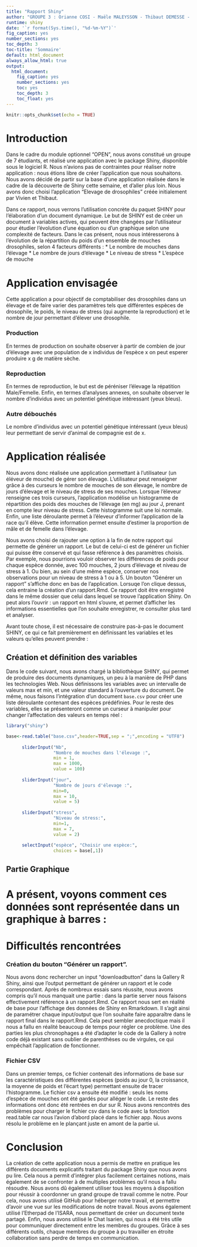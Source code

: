 ```yaml
---
title: "Rapport Shiny"
author: "GROUPE 3 : Orianne COSI - Maële MALEYSSON - Thibaut DEMESSE - Vivien GUERIN - Céline JACQUETON - Eoise GIROUD - Bastian SAUZE - Perrine TRUCHE"
runtime: shiny
date: '`r format(Sys.time(), "%d-%m-%Y")`'
fig_caption: yes
number_sections: yes
toc_depth: 3
toc-title: 'Sommaire'
default: html_document
always_allow_html: true
output:
  html_document:
    fig_caption: yes
    number_sections: yes
    toc: yes
    toc_depth: 3
    toc_float: yes
---
```


```r
knitr::opts_chunk$set(echo = TRUE)
```
# Introduction

Dans le cadre du module optionnel "OPEN", nous avons constitué un groupe de 7 étudiants, et réalisé une application avec le package Shiny, disponible sous le logiciel R. Nous n'avions pas de contraintes pour réaliser notre application : nous étions libre de créer l'application que nous souhaitons. Nous avons décidé de partir sur la base d'une application réalisée dans le cadre de la découverte de Shiny cette semaine, et d'aller plus loin. Nous avons donc choisi l'application "Elevage de drosophiles" créée initialement par Vivien et Thibaut.


Dans ce rapport, nous verrons l'utilisation concrète du paquet SHINY pour l'élaboration d'un document dynamique. 
Le but de SHINY est de créer un document à variables actives, qui peuvent être changées par l'utilisateur pour étudier l'évolution d'une équation ou d'un graphique selon une complexité de facteurs.
Dans le cas présent, nous nous intéresserons à l'évolution de la répartition du poids d'un ensemble de mouches drosophiles, selon 4 facteurs différents :
* Le nombre de mouches dans l'élevage
* Le nombre de jours d'élevage
* Le niveau de stress
* L'espèce de mouche

# Application envisagée

Cette application a pour objectif de comptabiliser des drosophiles dans un élevage et de faire varier des paramètres tels que différentes espèces de drosophile, le poids, le niveau de stress (qui augmente la reproduction) et le nombre de jour permettant d'élever une drosophile. 

### Production

En termes de production on souhaite observer à partir de combien de jour d'élevage avec une population de x individus de l'espèce x on peut esperer produire x g de matière sèche.

### Reproduction

En termes de reproduction, le but est de péréniser l'élevage la répatition Male/Femelle.
Enfin, en termes d'analyses annexes, on souhaite observer le nombre d'individus avec un potentiel génétique intéressant (yeux bleus).

### Autre débouchés

Le nombre d’individus avec un potentiel génétique intéressant (yeux bleus) leur permettant de servir d’animal de compagnie est de x.

# Application réalisée

Nous avons donc réalisée une application permettant à l'utilisateur (un éléveur de mouche) de gérer son élevage.
L'utilisateur peut renseigner grâce à des curseurs le nombre de mouches de son élevage, le nombre de jours d'élevage et le niveau de stress de ses mouches. Lorsque l'éleveur renseigne ces trois curseurs, l'application modélise un histogramme de répartition des poids des mouches de l'élevage (en mg) au jour J, prenant en compte leur niveau de stress. Cette histogramme suit une loi normale.
Enfin, une liste déroulante permet à l'éleveur d'informer l'application de la race qu'il élève. Cette information permet ensuite d'estimer la proportion de mâle et de femelle dans l'élevage. 

Nous  avons choisi de rajouter une option à la fin de notre rapport qui  permette de générer un rapport. Le but de celui-ci est de générer un  fichier qui puisse être conservé et qui fasse référence à des paramètres  choisis. Par exemple, nous pourrions vouloir observer les différences  de poids pour chaque espèce donnée, avec 100 mouches, 2 jours d'élevage et niveau de stress à 1. Ou bien, au sein d'une même espèce, conserver  nos observations pour un niveau de stress à 1 ou à 5.
 Un bouton "Générer un rapport" s'affiche donc en bas de l'application. Lorsuqe l'on clique dessus, cela entraine la création d'un rapport.Rmd. Ce rapport doit être enregistré dans le même dossier que celui dans lequel se trouve l'application Shiny. On peut alors l'ouvrir : un rapport en html s'ouvre, et permet d'afficher les informations essentielles que l'on souhaite enregistrer, re consulter plus tard et analyser. 

Avant toute chose, il est nécessaire de construire pas-à-pas le document SHINY, ce qui ce fait premièrement en définissant les variables et les valeurs qu'elles peuvent prendre :

## Création et définition des variables

Dans le code suivant, nous avons chargé la bibliothèque SHINY, qui permet de produire des documents dynamiques, un peu à la manière de PHP dans les technologies Web. Nous définissons les variables avec un intervalle de valeurs max et min, et une valeur standard à l'ouverture du document. De même, nous faisons l'intégration d'un document ```base.csv``` pour créer une liste déroulante contenant des espèces prédéfinies. Pour le reste des variables, elles se présenteront comme un curseur à manipuler pour changer l'affectation des valeurs en temps réel :


```r
library("shiny")

base<-read.table("base.csv",header=TRUE,sep = ";",encoding = "UTF8")
        
      sliderInput("Nb",
                  "Nombre de mouches dans l'élevage :",
                  min = 1,
                  max = 1000,
                  value = 100)
      
      sliderInput("jour",
                  "Nombre de jours d'élevage :",
                  min=0,
                  max = 10,
                  value = 5)
      
      sliderInput("stress",
                  "Niveau de stress:",
                  min=1,
                  max = 7,
                  value = 2)
      
      selectInput("espèce", "Choisir une espèce:",
                  choices = base[,1])
```

## Partie Graphique

A présent, voyons comment ces données sont représentée dans un graphique à barres :
=======

# Difficultés rencontrées
 
### Création du bouton "Générer un rapport". 

Nous avons donc rechercher un input "downloadbutton" dans la Gallery R Shiny, ainsi que l'output permettant de générer un rapport et le code correspondant. Après de nombreux essais sans réussite, nous avons compris qu'il nous manquait une partie : dans la partie server nous faisons effectivement référence à un rapport.Rmd. Ce rapport nous sert en réalité de base pour l'affichage des données de Shiny en Rmarkdown. Il s'agit ainsi de paramétrer chaque input/output que l'on souhaite faire apparaître dans le rapport final dans le rapport.Rmd. Cela peut sembler anecdoctique mais il nous a fallu en réalité beaucoup de temps pour régler ce problème. Une des parties les plus chronophages a été d'adapter le code de la Gallery à notre code déjà existant sans oublier de parenthèses ou de virgules, ce qui empêchait l'application de fonctionner. 

### Fichier CSV


Dans un premier temps, ce fichier contenait des informations de base sur les caractéristiques des différentes espèces (poids au jour 0, la croissance, la moyenne de poids et l'écart type) permettant ensuite de tracer l'histogramme.
Le fichier csv a ensuite été modifié : seuls les noms d'espèce de mouches ont été gardés pour alléger le code. Le reste des informations ont donc été rentrées en dur sur R. 
Nous avons rencontrés des problèmes pour charger le fichier csv dans le code avec la fonction read.table car nous l'avion d'abord placé dans le fichier app. Nous avons résolu le problème en le plançant juste en amont de la partie ui. 

# Conclusion

La création de cette application nous a permis de mettre en pratique les différents documents explicatifs traitant du package Shiny que nous avons pu lire. Cela nous a permit d'intégrer plus facilement certaines notions, mais également de se confronter à de multiples problèmes qu'il nous a fallu résoudre. Nous avons dû également utiliser tous les moyens à disposition pour réussir à coordonner un grand groupe de travail comme le notre. Pour cela, nous avons utilisé GitHub pour héberger notre travail, et permettre d'avoir une vue sur les modifications de notre travail. Nous avons également utilisé l'Etherpad de l'ISARA, nous permettant de créer un document texte partagé. Enfin, nous avons utilisé le Chat Isarien, qui nous a été très utile pour communiquer directement entre les membres du groupes. Grâce à ses différents outils, chaque membres du groupe à pu travailler en étroite collaboration sans perdre de temps en communication. 

